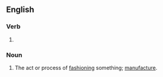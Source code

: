 ==English==

===Verb===
{{head|en|present participle}}

# {{present participle of|fashion|lang=en|nocat=1}}

===Noun===
{{en-noun}}

# The act or process of [[fashion]]ing something; [[manufacture]].